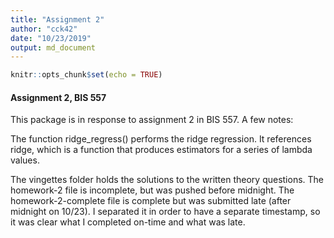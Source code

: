 ```yaml
---
title: "Assignment 2"
author: "cck42"
date: "10/23/2019"
output: md_document
---
```


```r
knitr::opts_chunk$set(echo = TRUE)
```

#### Assignment 2, BIS 557

This package is in response to assignment 2 in BIS 557. A few notes:

The function ridge_regress() performs the ridge regression. It references ridge, which is a function that produces estimators for a series of lambda values.  

The vingettes folder holds the solutions to the written theory questions. The homework-2 file is incomplete, but was pushed before midnight. The homework-2-complete file is complete but  was submitted late (after midnight on 10/23). I separated it in order to have a separate timestamp, so it was clear what I completed on-time and what was late.
